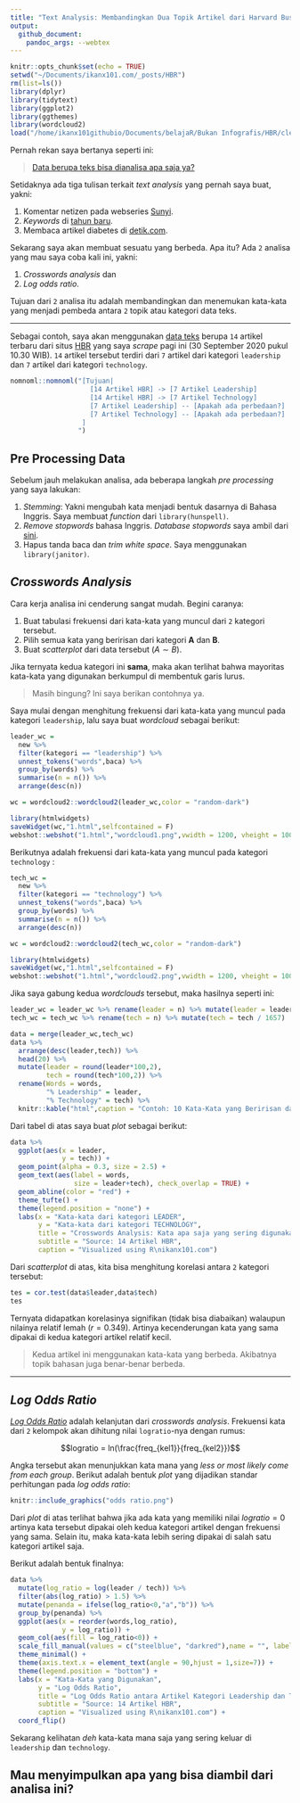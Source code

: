 ```yaml
---
title: "Text Analysis: Membandingkan Dua Topik Artikel dari Harvard Business Review"
output: 
  github_document:
    pandoc_args: --webtex
---
```


```r
knitr::opts_chunk$set(echo = TRUE)
setwd("~/Documents/ikanx101.com/_posts/HBR")
rm(list=ls())
library(dplyr)
library(tidytext)
library(ggplot2)
library(ggthemes)
library(wordcloud2)
load("/home/ikanx101githubio/Documents/belajaR/Bukan Infografis/HBR/clean.rda")
```

Pernah rekan saya bertanya seperti ini:

> [Data berupa teks bisa dianalisa apa saja ya?](https://ikanx101.com/blog/QnA-1/#pertanyaan-9)

Setidaknya ada tiga tulisan terkait _text analysis_ yang pernah saya buat, yakni:

1. Komentar netizen pada webseries [Sunyi](https://ikanx101.com/blog/blog-posting-sunyi/).
1. _Keywords_ di [tahun baru](https://ikanx101.com/blog/tahun-baru/).
1. Membaca artikel diabetes di [detik.com](https://passingthroughresearcher.wordpress.com/2019/08/15/menelusuri-pencarian-keyword-diabetes-mellitus-di-detikhealth/).

Sekarang saya akan membuat sesuatu yang berbeda. Apa itu? Ada `2` analisa yang mau saya coba kali ini, yakni:

1. _Crosswords analysis_ dan
1. _Log odds ratio_.

Tujuan dari `2` analisa itu adalah membandingkan dan menemukan kata-kata yang menjadi pembeda antara `2` topik atau kategori data teks.

---

Sebagai contoh, saya akan menggunakan [data teks](https://github.com/ikanx101/belajaR/blob/master/Bukan%20Infografis/HBR/clean.rda) berupa `14` artikel terbaru dari situs [HBR](https://hbr.org/) yang saya _scrape_ pagi ini (30 September 2020 pukul 10.30 WIB). `14` artikel tersebut terdiri dari `7` artikel dari kategori `leadership` dan `7` artikel dari kategori `technology`.

```r
nomnoml::nomnoml("[Tujuan|
                    [14 Artikel HBR] -> [7 Artikel Leadership]
                    [14 Artikel HBR] -> [7 Artikel Technology]
                    [7 Artikel Leadership] -- [Apakah ada perbedaan?]
                    [7 Artikel Technology] -- [Apakah ada perbedaan?]
                  ]
                 ")
```

## Pre Processing Data

Sebelum jauh melakukan analisa, ada beberapa langkah _pre processing_ yang saya lakukan:

1. _Stemming_: Yakni mengubah kata menjadi bentuk dasarnya di Bahasa Inggris. Saya membuat _function_ dari `library(hunspell)`.
1. _Remove stopwords_ bahasa Inggris. _Database_ _stopwords_ saya ambil dari [sini](https://raw.githubusercontent.com/stopwords-iso/stopwords-en/master/stopwords-en.txt).
1. Hapus tanda baca dan _trim white space_. Saya menggunakan `library(janitor)`.

## _Crosswords Analysis_

Cara kerja analisa ini cenderung sangat mudah. Begini caranya:

1. Buat tabulasi frekuensi dari kata-kata yang muncul dari `2` kategori tersebut.
1. Pilih semua kata yang beririsan dari kategori __A__ dan __B__.
1. Buat _scatterplot_ dari data tersebut $(A \sim B)$.

Jika ternyata kedua kategori ini __sama__, maka akan terlihat bahwa mayoritas kata-kata yang digunakan berkumpul di membentuk garis lurus.

> Masih bingung? Ini saya berikan contohnya ya.

Saya mulai dengan menghitung frekuensi dari kata-kata yang muncul pada kategori `leadership`, lalu saya buat _wordcloud_ sebagai berikut:

```r
leader_wc = 
  new %>% 
  filter(kategori == "leadership") %>% 
  unnest_tokens("words",baca) %>% 
  group_by(words) %>% 
  summarise(n = n()) %>% 
  arrange(desc(n))

wc = wordcloud2::wordcloud2(leader_wc,color = "random-dark")

library(htmlwidgets)
saveWidget(wc,"1.html",selfcontained = F)
webshot::webshot("1.html","wordcloud1.png",vwidth = 1200, vheight = 1000, delay = 40)
```

Berikutnya adalah frekuensi dari kata-kata yang muncul pada kategori `technology` :

```r
tech_wc = 
  new %>% 
  filter(kategori == "technology") %>% 
  unnest_tokens("words",baca) %>% 
  group_by(words) %>% 
  summarise(n = n()) %>% 
  arrange(desc(n))

wc = wordcloud2::wordcloud2(tech_wc,color = "random-dark")

library(htmlwidgets)
saveWidget(wc,"1.html",selfcontained = F)
webshot::webshot("1.html","wordcloud2.png",vwidth = 1200, vheight = 1000, delay = 40)
```

Jika saya gabung kedua _wordclouds_ tersebut, maka hasilnya seperti ini:

```r
leader_wc = leader_wc %>% rename(leader = n) %>% mutate(leader = leader / 1559)
tech_wc = tech_wc %>% rename(tech = n) %>% mutate(tech = tech / 1657)

data = merge(leader_wc,tech_wc)
data %>% 
  arrange(desc(leader,tech)) %>% 
  head(20) %>% 
  mutate(leader = round(leader*100,2),
         tech = round(tech*100,2)) %>% 
  rename(Words = words,
         "% Leadership" = leader,
         "% Technology" = tech) %>% 
  knitr::kable("html",caption = "Contoh: 10 Kata-Kata yang Beririsan dari 2 Kategori")
```

Dari tabel di atas saya buat _plot_ sebagai berikut:

```r
data %>% 
  ggplot(aes(x = leader,
             y = tech)) +
  geom_point(alpha = 0.3, size = 2.5) +
  geom_text(aes(label = words,
                size = leader+tech), check_overlap = TRUE) +
  geom_abline(color = "red") +
  theme_tufte() +
  theme(legend.position = "none") +
  labs(x = "Kata-kata dari kategori LEADER",
       y = "Kata-kata dari kategori TECHNOLOGY",
       title = "Crosswords Analysis: Kata apa saja yang sering digunakan oleh dua kategori ini?",
       subtitle = "Source: 14 Artikel HBR",
       caption = "Visualized using R\nikanx101.com")

```

Dari _scatterplot_ di atas, kita bisa menghitung korelasi antara `2` kategori tersebut:

```r
tes = cor.test(data$leader,data$tech)
tes
```

Ternyata didapatkan korelasinya signifikan (tidak bisa diabaikan) walaupun nilainya relatif lemah $(r = 0.349)$. Artinya kecenderungan kata yang sama dipakai di kedua kategori artikel relatif kecil.

> Kedua artikel ini menggunakan kata-kata yang berbeda. Akibatnya topik bahasan juga benar-benar berbeda.

---

## _Log Odds Ratio_

[_Log Odds Ratio_](https://en.wikipedia.org/wiki/Odds_ratio#:~:text=The%20logarithm%20of%20the%20odds,%2F27%20maps%20to%20%E2%88%923.296.) adalah kelanjutan dari _crosswords analysis_. Frekuensi kata dari `2` kelompok akan dihitung nilai `logratio`-nya dengan rumus: 

$$logratio = ln(\frac{freq_{kel1}}{freq_{kel2}})$$

Angka tersebut akan menunjukkan kata mana yang _less or most likely come from each group_. Berikut adalah bentuk _plot_ yang dijadikan standar perhitungan pada _log odds ratio_:

```r
knitr::include_graphics("odds ratio.png")
```

Dari _plot_ di atas terlihat bahwa jika ada kata yang memiliki nilai $logratio=0$ artinya kata tersebut dipakai oleh kedua kategori artikel dengan frekuensi yang sama. Selain itu, maka kata-kata lebih sering dipakai di salah satu kategori artikel saja.

Berikut adalah bentuk finalnya:

```r
data %>% 
  mutate(log_ratio = log(leader / tech)) %>% 
  filter(abs(log_ratio) > 1.5) %>% 
  mutate(penanda = ifelse(log_ratio<0,"a","b")) %>% 
  group_by(penanda) %>% 
  ggplot(aes(x = reorder(words,log_ratio),
             y = log_ratio)) +
  geom_col(aes(fill = log_ratio<0)) +
  scale_fill_manual(values = c("steelblue", "darkred"),name = "", labels = c("Leader", "Tech")) +
  theme_minimal() +
  theme(axis.text.x = element_text(angle = 90,hjust = 1,size=7)) +
  theme(legend.position = "bottom") +
  labs(x = "Kata-Kata yang Digunakan",
       y = "Log Odds Ratio",
       title = "Log Odds Ratio antara Artikel Kategori Leadership dan Technology\nKata-kata Apa Saja yang Most Likely Berasal dari Masing-masing Kategori?",
       subtitle = "Source: 14 Artikel HBR",
       caption = "Visualized using R\nikanx101.com") +
  coord_flip()
```

Sekarang kelihatan _deh_ kata-kata mana saja yang sering keluar di `leadership` dan `technology`. 

## Mau menyimpulkan apa yang bisa diambil dari analisa ini?